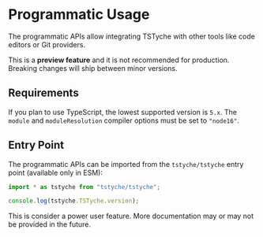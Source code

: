 
# Programmatic Usage

The programmatic APIs allow integrating TSTyche with other tools like code editors or Git providers.

<Warning>

This is a **preview feature** and it is not recommended for production. Breaking changes will ship between minor versions.

</Warning>

## Requirements

If you plan to use TypeScript, the lowest supported version is `5.x`. The `module` and `moduleResolution` compiler options must be set to `"node16"`.

## Entry Point

The programmatic APIs can be imported from the `tstyche/tstyche` entry point (available only in ESM):

```ts
import * as tstyche from "tstyche/tstyche";

console.log(tstyche.TSTyche.version);
```

<Note>

This is consider a power user feature. More documentation may or may not be provided in the future.

</Note>
